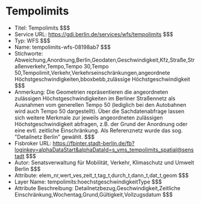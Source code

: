 # Tempolimits
- Titel: Tempolimits $$$
- Service URL: https://gdi.berlin.de/services/wfs/tempolimits $$$
- Typ: WFS $$$
- Name: tempolimits-wfs-08198ab7 $$$
- Stichworte: Abweichung,Anordnung,Berlin,Geodaten,Geschwindigkeit,Kfz,Straße,Straßenverkehr,Tempo,Tempo 30,Tempo 50,Tempolimit,Verkehr,Verkehrseinschränkungen,angeordnete Höchstgeschwindigkeiten,bboxbebb,zulässige Höchstgeschwindigkeit $$$
- Anmerkung: Die Geometrien repräsentieren die angeordneten zulässigen Höchstgeschwindigkeiten im Berliner Straßennetz als Ausnahmen vom generellen Tempo 50 (lediglich bei den Autobahnen wird auch Tempo 50 dargestellt). Über die Sachdatenabfrage lassen sich weitere Merkmale zur jeweils angeordneten zulässigen Höchstgeschwindigkeit abfragen, z.B. der Grund der Anordnung oder eine evtl. zeitliche Einschränkung. Als Referenznetz wurde das sog. "Detailnetz Berlin" gewählt. $$$
- Fisbroker URL: https://fbinter.stadt-berlin.de/fb?loginkey=alphaDataStart&alphaDataId=s_vms_tempolimits_spatial@senstadt $$$
- Autor: Senatsverwaltung für Mobilität, Verkehr, Klimaschutz und Umwelt Berlin $$$
- Attribute: elem_nr,wert_ves,zeit_t,tag_t,durch_t,dann_t,dat_t,geom $$$
- Layer Name: tempolimits:hoechstgeschwindigkeitType $$$
- Attribute Beschreibung: Detailnetzbezug,Geschwindigkeit,Zeitliche Einschränkung,Wochentag,Grund,Gültigkeit,Vollzugsdatum $$$
